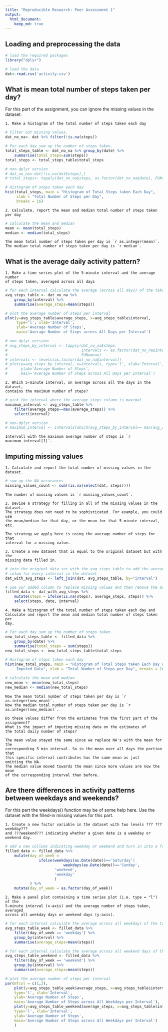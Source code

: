 ```yaml
---
title: "Reproducible Research: Peer Assessment 1"
output: 
  html_document:
    keep_md: true
---
```


## Loading and preprocessing the data

```r
# load the required packages
library("dplyr")

# load the data
dat<-read.csv('activity.csv')
```

## What is mean total number of steps taken per day?

For this part of the assignment, you can ignore the missing values in the dataset.

    1. Make a histogram of the total number of steps taken each day

```r
# Filter out missing values.
dat_no_na<- dat %>% filter(!is.na(steps))

# For each day sum up the number of steps taken.
total_steps_table <- dat_no_na %>% group_by(date) %>% 
    summarise(total_steps=sum(steps))
total_steps <- total_steps_table$total_steps

# non-dplyr version
# dat_no_na<-dat[!is.na(dat$steps),]
# total_steps<- tapply(dat_no_na$steps, as.factor(dat_no_na$date), FUN=sum)

# Histogram of steps taken each day
hist(total_steps, main = "Histogram of Total Steps taken Each Day",
     xlab = "Total Number of Steps per Day", 
     breaks = 16)
```

    2. Calculate, report the mean and median total number of steps taken per day

```r
# calculate the mean and median
mean <- mean(total_steps)
median <- median(total_steps)
```

    The mean total number of steps taken per day is `r as.integer(mean)`.
    The median total number of steps taken per day is `r median`.
    
## What is the average daily activity pattern?

    1. Make a time series plot of the 5-minute interval and the average number 
    of steps taken, averaged across all days 
    
```r
# for each interval calculate the average (across all days) of the taken steps 
avg_steps_table <- dat_no_na %>% 
    group_by(interval) %>% 
    summarise(average_steps=mean(steps))

# plot the average number of steps per interval
plot(y=avg_steps_table$average_steps, x=avg_steps_table$interval, 
     type='l', xlab='Interval', 
     ylab='Average Number of Steps',
     main='Average Number of Steps across All Days per Interval')

# non-dplyr version:
# avg_steps_by_interval <- tapply(dat_no_na$steps, 
#                                 intervals <- as.factor(dat_no_na$interval),
#                                 FUN=mean)
# intervals <- levels(as.factor(dat_no_na$interval))
# plot(y=avg_steps_by_interval, x=intervals, type='l', xlab='Interval',
#      ylab='Average Number of Steps',
#      main='Average Number of Steps across All Days per Interval')
```
    
    2. Which 5-minute interval, on average across all the days in the dataset, 
    contains the maximum number of steps?
    
```r
# pick the interval where the average_steps column is maximal
maximum_interval <- avg_steps_table %>% 
    filter(average_steps==max(average_steps)) %>%
    select(interval)

# non-dplyr version
# maximum_interval <- intervals[which(avg_steps_by_interval== max(avg_steps_by_interval))]
```

    Intervall with the maximum average number of steps is `r maximum_interval[1]`.

## Imputing missing values

    1. Calculate and report the total number of missing values in the dataset.

```r
# sum up the NA occurances
missing_values_count <- sum((is.na(select(dat, steps))))
```

    The number of missing values is `r missing_values_count`.
    
    2. Devise a strategy for filling in all of the missing values in the dataset.
    The strategy does not need to be sophisticated. For example, you could use 
    the mean/median for that day, or the mean for that 5-minute interval, etc.
    
    The strategy we apply here is using the average number of steps for that 
    interval for a missing value.
    
    3. Create a new dataset that is equal to the original dataset but with the
    missing data filled in.
    
```r
# join the original data set with the avg_steps_table to add the average_steps 
# colum for every interval in the dataset
dat_with_avg_steps <- left_join(dat, avg_steps_table, by="interval")

# use our added column to replace missing values and then remove the added column 
filled_data <- dat_with_avg_steps %>%
    mutate(steps = ifelse(is.na(steps), average_steps, steps)) %>%
    select(steps, date, interval)
```

    4. Make a histogram of the total number of steps taken each day and 
    Calculate and report the mean and median total number of steps taken per 
    day.

```r

# For each day sum up the number of steps taken.
new_total_steps_table <- filled_data %>% 
    group_by(date) %>%
    summarise(total_steps = sum(steps))
new_total_steps <- new_total_steps_table$total_steps

# Histogram of steps taken each day
hist(new_total_steps, main = "Histogram of Total Steps taken Each Day with
     Imputed Data", xlab = "Total Number of Steps per Day", breaks = 16)
```   
```r
# calculate the mean and median
new_mean <- mean(new_total_steps)
new_median <- median(new_total_steps)
```

    Now the mean total number of steps taken per day is `r as.integer(new_mean)`.
    Now the median total number of steps taken per day is `r as.integer(new_median)`.
    
    Do these values differ from the estimates from the first part of the 
    assignment? 
    What is the impact of imputing missing data on the estimates of 
    the total daily number of steps?
    
    The mean value stayed the same since we replace NA's with the mean for the 
    corresponding 5 min interval. So in the mean over all days the portion that 
    this specific interval contributes has the same mean as just 
    omitting the NA.
    The median value moved towards the mean since more values are now the mean 
    of the corresponding interval than before.

## Are there differences in activity patterns between weekdays and weekends?

For this part the weekdays() function may be of some help here. 
Use the dataset with the filled-in missing values for this part.

    1. Create a new factor variable in the dataset with two levels ??? ???weekday??? 
    and ???weekend??? indicating whether a given date is a weekday or weekend day.
    
```r
# add a new collums indicating weekday or weekend and turn in into a factor
filled_data <- filled_data %>%
    mutate(day_of_week = 
               ifelse(weekdays(as.Date(date))=='Saturday'|
                          weekdays(as.Date(date))=='Sunday',
                      'weekend',
                      'weekday'
                      )
           ) %>%
    mutate(day_of_week = as.factor(day_of_week))

```

    2. Make a panel plot containing a time series plot (i.e. type = "l") of the
    5-minute interval (x-axis) and the average number of steps taken, averaged 
    across all weekday days or weekend days (y-axis).

```r
# for each interval calculate the average across all weekdays of the taken steps 
avg_steps_table_week <- filled_data %>% 
    filter(day_of_week == 'weekday') %>%
    group_by(interval) %>% 
    summarise(average_steps=mean(steps))

# for each interval calculate the average across all weekend days of the taken steps 
avg_steps_table_weekend <- filled_data %>% 
    filter(day_of_week == 'weekend') %>%
    group_by(interval) %>% 
    summarise(average_steps=mean(steps))

# plot the average number of steps per interval
par(mfcol = c(1,2),
    plot(y=avg_steps_table_week$average_steps, x=avg_steps_table$interval, 
    type='l', xlab='Interval', 
    ylab='Average Number of Steps',
    main='Average Number of Steps across All Weekdays per Interval'),
    plot(y=avg_steps_table_weekend$average_steps, x=avg_steps_table$interval, 
    type='l', xlab='Interval', 
    ylab='Average Number of Steps',
    main='Average Number of Steps across All Weekdays per Interval')
    )


```
